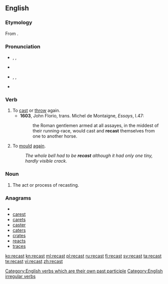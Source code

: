 ==English==
===Etymology===
From {{prefix|re|cast}}.

===Pronunciation===
* {{enPR|rē-käst'}}, {{IPA|/riːˈkɑːst/}}, {{SAMPA|/ri:"kA:st/}}
* {{rhymes|ɑːst}}
* {{enPR|rē-kăst'}}, {{IPA|/riːˈkæst/}}, {{SAMPA|/ri:"k{st/}}
* {{rhymes|æst}}

===Verb===
{{en-verb|recasts|recasting|recast}}

# To [[cast]] or [[throw]] again.
#*'''1603''', John Florio, trans. Michel de Montaigne, ''Essays'', I.47:
#*:the Roman gentlemen armed at all assayes, in the middest of their running-race, would cast and '''recast''' themselves from one to another horse.
# To [[mould]] [[again]].
#: ''The whole bell had to be '''recast''' although it had only one tiny, hardly visible crack.''

===Noun===
{{en-noun}}

# The act or process of recasting.

===Anagrams===
* {{alphagram|acerst}}
* [[carest#English|carest]]
* [[carets#English|carets]]
* [[caster#English|caster]]
* [[caters#English|caters]]
* [[crates#English|crates]]
* [[reacts#English|reacts]]
* [[traces#English|traces]]

[[Category:English verbs which are their own past participle]]
[[Category:English irregular verbs]]

[[ko:recast]]
[[kn:recast]]
[[ml:recast]]
[[pl:recast]]
[[ru:recast]]
[[fi:recast]]
[[sv:recast]]
[[ta:recast]]
[[te:recast]]
[[vi:recast]]
[[zh:recast]]